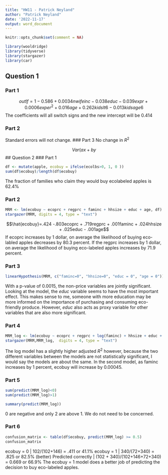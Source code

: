 ```yaml
---
title: "HW11 - Patrick Neyland"
author: "Patrick Neyland"
date: '2022-11-17'
output: word_document
---
```


```r
knitr::opts_chunk$set(comment = NA)

library(wooldridge)
library(tidyverse)
library(stargazer)
library(car)
```


## Question 1  
### Part 1
$$outlf = 1-0.586 + 0.0034nwifeinc - 0.038educ - 0.039 expr + 0.0006exper^2 + 0.016age + 0.262kidslt6 - 0.013 kidsage6$$
The coefficients will all switch signs and the new intercept will be 0.414

### Part 2
Standard errors will not change. 
### Part 3
No change in $R^2$



$$Var(ax+by$$
## Question 2
### Part 1

```r
df <- mutate(apple, ecobuy = ifelse(ecolbs>0, 1, 0 ))
sum(df$ecobuy)/length(df$ecobuy)

```
The fraction of families who claim they would buy ecolabeled apples is 62.4%

### Part 2
```r
MRM <- lm(ecobuy ~ ecoprc + regprc + faminc + hhsize + educ + age, df)
stargazer(MRM, digits = 4, type = "text")
```
$$\hat{ecobuy}=.424 -.803ecoprc + .719regprc + .001faminc + .024hhsize + .025educ - .001age$$
If ecoprc increases by 1 dollar, on average the likelihood of buying eco-labled apples decreases by 80.3 percent. If the regprc increases by 1 dollar, on average the likelihood of buying eco-labeled apples increases by 71.9 percent. 

### Part 3
```r
linearHypothesis(MRM, c("faminc=0", "hhsize=0", "educ = 0", "age = 0"))
```
With a p-value of 0.0015, the non-price variables are jointly significant. Looking at the model, the $educ$ variable seems to have the most important effect. This makes sense to me, someone with more education may be more informed on the importance of purchasing and consuming eco-friendly produce. However, $educ$ also acts as proxy variable for other variables that are also more significant. 

### Part 4
```r
MRM_log <- lm(ecobuy ~ ecoprc + regprc + log(faminc) + hhsize + educ + age, df)
stargazer(MRM,MRM_log,  digits = 4, type = "text")
```
The log model has a slightly higher adjusted $R^2$ however, because the two different variables between the models are not statistically significant, I would say the models are about the same. In the second model, as faminc increases by 1 percent, ecobuy will increase by 0.00045.

### Part 5
```r
sum(predict(MRM_log)<0)
sum(predict(MRM_log)>1)

summary(predict(MRM_log))
```
0 are negative and only 2 are above 1. We do not need to be concerned. 

### Part 6

```r
confusion_matrix <- table(df$ecobuy, predict(MRM_log) >= 0.5)
confusion_matrix
```
ecobuy = 0 | 102/(102+146) = .411 or 41.1%
ecobuy = 1 | 340/(72+340) = .825 or 82.5% (better)
Predicted correctly | (102 + 340)/(102+146+72+340) = 0.669 or 66.9%
The ecobuy = 1 model does a better job of predicting the decision to buy eco-labeled apples. 
